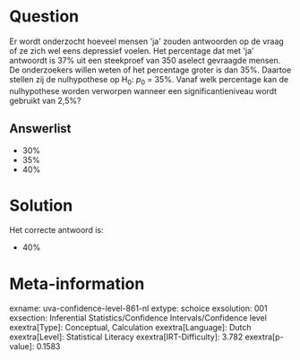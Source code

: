 Question
========

Er wordt onderzocht hoeveel mensen \'ja\' zouden antwoorden op de vraag
of ze zich wel eens depressief voelen. Het percentage dat met \'ja\'
antwoordt is 37% uit een steekproef van 350 aselect gevraagde mensen. De
onderzoekers willen weten of het percentage groter is dan 35%. Daartoe
stellen zij de nulhypothese op H~0~: *p*~0~ = 35%. Vanaf welk percentage
kan de nulhypothese worden verworpen wanneer een significantieniveau
wordt gebruikt van 2,5%?


Answerlist
----------

* 30%
* 35%
* 40%

Solution
========

Het correcte antwoord is: 

* 40%

Meta-information
================
exname: uva-confidence-level-861-nl
extype: schoice
exsolution: 001
exsection: Inferential Statistics/Confidence Intervals/Confidence level
exextra[Type]: Conceptual, Calculation
exextra[Language]: Dutch
exextra[Level]: Statistical Literacy
exextra[IRT-Difficulty]: 3.782
exextra[p-value]: 0.1583
